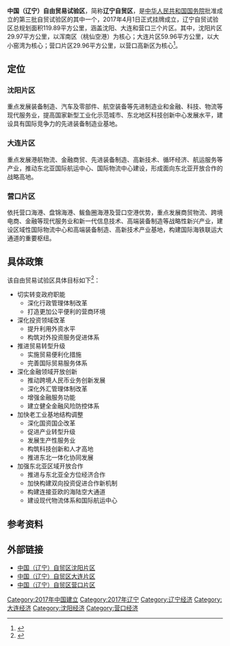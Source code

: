 {{expand|time=2017-04-02T13:01:53+00:00}}
'''中国（辽宁）自由贸易试验区'''，简称'''辽宁自贸区'''，是[[中华人民共和国国务院|中华人民共和国国务院]]批准成立的第三批自贸试验区的其中一个，2017年4月1日正式挂牌成立，辽宁自贸试验区总规划面积119.89平方公里，涵盖沈阳、大连和营口三个片区。其中，沈阳片区29.97平方公里，以浑南区（桃仙空港）为核心；大连片区59.96平方公里，以大小窑湾为核心；营口片区29.96平方公里，以营口高新区为核心<ref>{{cite news|title=中国（辽宁）自由贸易试验区揭牌|url=http://epaper.lnd.com.cn/paper/lnrb/html/2017-04/02/content_1718216.htm|accessdate=2017-04-02|date=2017-04-02|archive-url=https://web.archive.org/web/20170403110448/http://epaper.lnd.com.cn/paper/lnrb/html/2017-04/02/content_1718216.htm|archive-date=2017-04-03|dead-url=yes}}</ref>。



== 定位 ==

=== 沈阳片区 ===
重点发展装备制造、汽车及零部件、航空装备等先进制造业和金融、科技、物流等现代服务业，提高国家新型工业化示范城市、东北地区科技创新中心发展水平，建设具有国际竞争力的先进装备制造业基地。
=== 大连片区 ===
重点发展港航物流、金融商贸、先进装备制造、高新技术、循环经济、航运服务等产业，推动东北亚国际航运中心、国际物流中心建设，形成面向东北亚开放合作的战略高地。
=== 营口片区 ===
依托营口海港、盘锦海港、鲅鱼圈海港及营口空港优势，重点发展商贸物流、跨境电商、金融等现代服务业和新一代信息技术、高端装备制造等战略性新兴产业，建设区域性国际物流中心和高端装备制造、高新技术产业基地，构建国际海铁联运大通道的重要枢纽。

== 具体政策 ==
该自由贸易试验区具体目标如下<ref>{{Cite web|url=http://www.gov.cn/zhengce/content/2017-03/31/content_5182284.htm|title=国务院关于印发中国（辽宁）自由贸易试验区总体方案的通知_政府信息公开专栏|accessdate=2017-06-18|work=www.gov.cn|archive-date=2017-07-02|archive-url=https://web.archive.org/web/20170702185455/http://www.gov.cn/zhengce/content/2017-03/31/content_5182284.htm|dead-url=no}}</ref>：
*切实转变政府职能
**深化行政管理体制改革
**打造更加公平便利的营商环境
*深化投资领域改革
**提升利用外资水平
**构筑对外投资服务促进体系
*推进贸易转型升级
**实施贸易便利化措施
**完善国际贸易服务体系
*深化金融领域开放创新
**推动跨境人民币业务创新发展
**深化外汇管理体制改革
**增强金融服务功能
**建立健全金融风险防控体系
*加快老工业基地结构调整
**深化国资国企改革
**促进产业转型升级
**发展生产性服务业
**构筑科技创新和人才高地
**推进东北一体化协同发展
*加强东北亚区域开放合作
**推进与东北亚全方位经济合作
**加快构建双向投资促进合作新机制
**构建连接亚欧的海陆空大通道
**建设现代物流体系和国际航运中心
== 参考资料 ==
{{Wikisource|国务院关于印发中国（辽宁）自由贸易试验区总体方案的通知}}
{{reflist}}

==外部链接==
*[https://web.archive.org/web/20170813223045/http://www.lnsyftz.com/ 中国（辽宁）自贸区沈阳片区]
*[https://www.dlftz.gov.cn/ 中国（辽宁）自贸区大连片区]{{Wayback|url=https://www.dlftz.gov.cn/ |date=20170609233759 }}
*[https://web.archive.org/web/20170608091740/http://www.ykftz.gov.cn/ 中国（辽宁）自贸区营口片区]
{{中国自由贸易试验区}}
{{DEFAULTSORT:}}
[[Category:2017年中国建立|Category:2017年中国建立]]
[[Category:2017年辽宁|Category:2017年辽宁]]
[[Category:辽宁经济|Category:辽宁经济]]
[[Category:大连经济|Category:大连经济]]
[[Category:沈阳经济|Category:沈阳经济]]
[[Category:营口经济|Category:营口经济]]